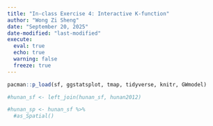 ```yaml
---
title: "In-class Exercise 4: Interactive K-function"
author: "Wong Zi Sheng"
date: "September 20, 2025"
date-modified: "last-modified"
execute: 
  eval: true
  echo: true
  warning: false
  freeze: true
---
```


```r
pacman::p_load(sf, ggstatsplot, tmap, tidyverse, knitr, GWmodel)
```

```r
#hunan_sf <- left_join(hunan_sf, hunan2012)
```

```r
#hunan_sp <- hunan_sf %>%
  #as_Spatial()

```
